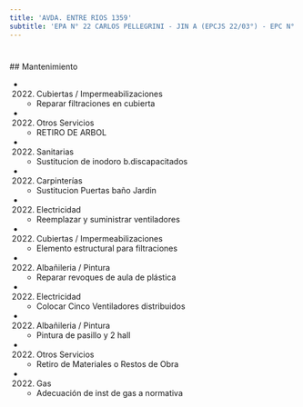 ```yaml
---
title: 'AVDA. ENTRE RIOS 1359'
subtitle: 'EPA N° 22 CARLOS PELLEGRINI - JIN A (EPCJS 22/03°) - EPC N° 22 CARLOS PELLEGRINI - CENS N° 44 - JIN A (EPCJC 21/03°) - EPC N° 21 CARLOS PELLEGRINI - Sup Primaria DE03 A - Centro de Terminalidad a Distancia[sede] - Sup Adultos Region I A - Bib.del Docente Dist.3 Carlos Pellegrini'
---
```


#


 ## Mantenimiento

*  (2022) Cubiertas / Impermeabilizaciones 
    + Reparar filtraciones en cubierta

*  (2022) Otros Servicios 
    + RETIRO DE ARBOL

*  (2022) Sanitarias 
    + Sustitucion de inodoro b.discapacitados

*  (2022) Carpinterías 
    + Sustitucion Puertas baño Jardin

*  (2022) Electricidad 
    + Reemplazar y suministrar ventiladores

*  (2022) Cubiertas / Impermeabilizaciones 
    + Elemento estructural para filtraciones

*  (2022) Albañileria / Pintura 
    + Reparar revoques de aula de plástica

*  (2022) Electricidad 
    + Colocar Cinco Ventiladores distribuidos

*  (2022) Albañileria / Pintura 
    + Pintura de pasillo y 2 hall

*  (2022) Otros Servicios 
    + Retiro de Materiales o Restos de Obra

*  (2022) Gas 
    + Adecuación de inst de gas a normativa



